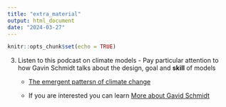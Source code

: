 ```yaml
---
title: "extra_material"
output: html_document
date: "2024-03-27"
---
```


```r
knitr::opts_chunk$set(echo = TRUE)
```

3. Listen to this podcast on climate models - Pay particular attention to how Gavin Schmidt talks about the design, goal and **skill** of models

    * [The emergent pattersn of climate change](https://www.ted.com/talks/gavin_schmidt_the_emergent_patterns_of_climate_change?language=en)

    * If you are interested you can learn
[More about Gavid Schmidt](https://www.giss.nasa.gov/staff/gschmidt/)
